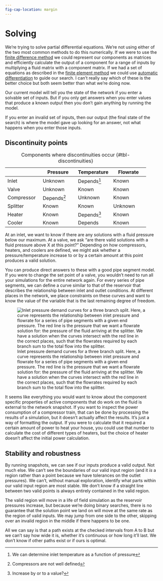 ```yaml
---
fig-cap-location: margin
---
```



# Solving {#sec-solving}

We're trying to solve partial differential equations. We're not using either of the two most common methods to do this numerically. If we were to use the [finite difference method](https://en.wikipedia.org/wiki/Finite_difference_method) we could represent our components as matrices and efficiently calculate the output of a component for a range of inputs by multiplying a fluid matrix with a component matrix. If we had a set of equations as described in the [finite element method](https://en.wikipedia.org/wiki/Finite_element_method) we could use [automatic differentiation](https://www.youtube.com/watch?v=vAp6nUMrKYg) to guide our search. I can't really say which of these is the better choice but both seem better than what we're doing now.

Our current model will tell you the state of the network if you enter a solvable set of inputs. But if you only get answers when you enter values that produce a known output then you don't gain anything by running the model.

If you enter an invalid set of inputs, then our output (the final state of the search) is where the model gave up looking for an answer, not what happens when you enter those inputs.

## Discontinuity points

| | Pressure | Temperature | Flowrate |
| - | - | - | - |
| Inlet | Unknown | Depends^[We can determine inlet temperature as a function of pressure] | Known |
| Valve | Unknown | Known | Known |
| Compressor | Depends^[Compressors are not well defined] | Unknown | Known |
| Splitter | Known | Known | Unknown |
| Heater | Known | Depends^[Increase by or to a value?] | Known |
| Cooler | Known | Depends | Known |

: Components where discontinuities occur {#tbl-discontinuities}

At an inlet, we want to know if there are any solutions with a fluid pressure below our maximum. At a valve, we ask "are there valid solutions with a fluid pressure above X at this point?" Depending on how compressors, heaters, and coolers are defined, we might ask whether a pressure/temperature increase to or by a certain amount at this point produces a valid solution.

You can produce direct answers to these with a good pipe segment model. If you were to change the set point of a valve, you wouldn't need to run all your simulations for the entire network again. For every series of pipe segments, we can define a curve similar to that of the reservoir that describes the relationship between inlet and outlet conditions. At different places in the network, we place constraints on these curves and want to know the value of the variable that is the last remaining degree of freedom.

![Inlet pressure demand curves for a three branch split. Here, a curve represents the relationship between inlet pressure and flowrate for a series of pipe segments with a given end pressure. The red line is the pressure that we want a flowrate solution for: the pressure of the fluid arriving at the splitter. We have a solution when the curves intersect with the red line in the correct places, such that the flowrates required by each branch sum to the total flow into the splitter.](assets/img/splitter%20curves.png)

It seems like everything you would want to know about the component specific properties of active components that do work on the fluid is external to the network snapshot. If you want to inspect the power consumption of a compressor train, that can be done by processing the results of a simulation, but it doesn't actually affect the results. It's just a way of formatting the output. If you were to calculate that it required a certain amount of power to heat your house, you could use that number to calculate the cost of different types of heaters, but the choice of heater doesn't affect the initial power calculation.

## Stability and robustness

By running snapshots, we can see if our inputs produce a valid output. Not much else. We can't see the boundaries of our valid input region (and it *is* a region rather than a point because we have tolerances on the outlet pressures). We can't, without manual exploration, identify what parts within our valid input region are most stable. We don't know if a straight line between two valid points is always entirely contained in the valid region.

The valid region will move in a life of field simulation as the reservoir pressures increase, but because we're doing binary searches, there is no guarantee that the solution point we land on will move at the same rate as the region of valid inputs. We may jump from one side to the other, skipping over an invalid region in the middle if there happens to be one.

All we can say is that a path exists at the checked intervals from A to B but we can't say how wide it is, whether it's continuous or how long it'll last. We don't know if other paths exist or if ours is optimal.